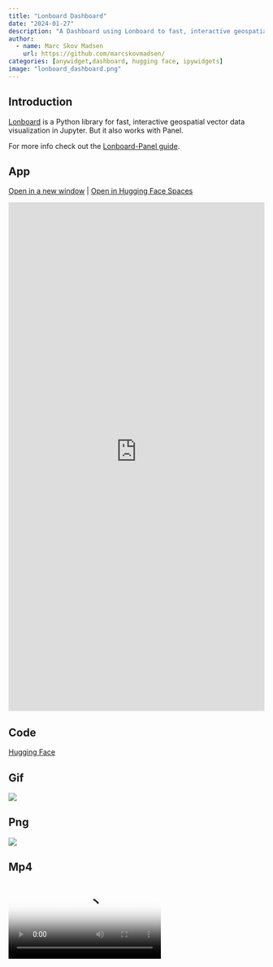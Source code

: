 ```yaml
---
title: "Lonboard Dashboard"
date: "2024-01-27"
description: "A Dashboard using Lonboard to fast, interactive geospatial vector data visualization."
author:
  - name: Marc Skov Madsen
    url: https://github.com/marcskovmadsen/  
categories: [anywidget,dashboard, hugging face, ipywidgets]
image: "lonboard_dashboard.png"
---
```


## Introduction

[Lonboard](https://developmentseed.org/lonboard/latest/) is a Python library for fast, interactive geospatial vector data visualization in Jupyter. But it also works with Panel.

For more info check out the [Lonboard-Panel guide](https://developmentseed.org/lonboard/latest/ecosystem/panel/).

## App

<a href="https://awesome-panel-lonboard-dashboard.hf.space" target="_blank">Open in a new window</a> | <a href="https://huggingface.co/spaces/awesome-panel/lonboard_dashboard" target="_blank">Open in Hugging Face Spaces</a>

<iframe
	src="https://awesome-panel-lonboard-dashboard.hf.space"
	frameborder="0"
	style="width:100%;height:1000px"
></iframe>

## Code

<a href="https://huggingface.co/spaces/awesome-panel/lonboard_dashboard/tree/main">Hugging Face</a>

## Gif

<img src="lonboard_dashboard.gif"></img>

## Png

<img src="lonboard_dashboard.png"></img>

## Mp4

<video poster="lonboard_dashboard.png" controls>
  <source src="lonboard_dashboard.mp4" type="video/mp4">
  Your browser does not support HTML video.
</video>

## Social

Please share on social media. Thanks.

<a href="https://twitter.com/awesome_panel" target="_blank"><i class="bi bi-twitter"></i></a> <a href="https://www.linkedin.com/company/awesome-panel-org" target="_blank"><i class="bi bi-linkedin"></i></a>
